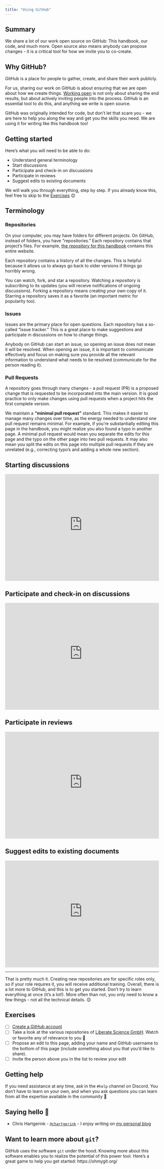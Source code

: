 ```yaml
---
title: "Using GitHub"
---
```


::: {.callout-tip}
## Summary

We share a lot of our work open source on GitHub: This handbook, our code, and much more. Open source also means anybody can propose changes - it is a critical tool for how we invite you to co-create.
:::

## Why GitHub?

GitHub is a place for people to gather, create, and share their work publicly. 

For us, sharing our work on GitHub is about ensuring that we are open about how we create things. [Working open](https://wiki.mozilla.org/Working_open) is not only about sharing the end results, but about actively inviting people into the process. GitHub is an essential tool to do this, and anything we write is open source.

GitHub was originally intended for code, but don't let that scare you - we are here to help you along the way and get you the skills you need. We are using it for writing like this handbook too!

## Getting started

Here's what you will need to be able to do:

* Understand general terminology
* Start discussions
* Participate and check-in on discussions
* Participate in reviews
* Suggest edits to existing documents

We will walk you through everything, step by step. If you already know this, feel free to skip to the [Exercises](#exercises) 😊

## Terminology 

### Repositories

On your computer, you may have folders for different projects. On GitHub, instead of folders, you have "repositories." Each repository contains that project's files. For example, [the repository for this handbook](https://github.com/libscie/handbook) contains this entire website.

Each repository contains a history of all the changes. This is helpful because it allows us to always go back to older versions if things go horribly wrong. 

You can watch, fork, and star a repository. Watching a repository is subscribing to its updates (you will receive notifications of ongoing discussions). Forking a repository means creating your own copy of it. Starring a repository saves it as a favorite (an important metric for popularity too).

### Issues

Issues are the primary place for open questions. Each repository has a so-called "issue tracker." This is a great place to make suggestions and participate in discussions on how to change things. 

Anybody on GitHub can start an issue, so opening an issue does not mean it will be resolved. When opening an issue, it is important to communicate effectively and focus on making sure you provide all the relevant information to understand what needs to be resolved (communicate for the person reading it).

### Pull Requests

A repository goes through many changes - a pull request (PR) is a proposed change that is requested to be incorporated into the main version. It is good practice to only make changes using pull requests when a project hits the first complete version.

We maintain a **"minimal pull request"** standard. This makes it easier to manage many changes over time, as the energy needed to understand one pull request remains minimal. For example, if you're substantially editing this page in the handbook, you might realize you also found a typo in another page. A minimal pull request would mean you separate the edits for this page and the typo on the other page into two pull requests. It may also mean you split the edits on this page into multiple pull requests if they are unrelated (e.g., correcting typo's and adding a whole new section).

## Starting discussions

<iframe width="100%" height="350px" src="https://www.youtube-nocookie.com/embed/ezafRd1lGQQ" title="YouTube video player" frameborder="0" allow="accelerometer; autoplay; clipboard-write; encrypted-media; gyroscope; picture-in-picture; web-share" allowfullscreen></iframe>

## Participate and check-in on discussions

<iframe width="100%" height="350px" src="https://www.youtube-nocookie.com/embed/1-dfa08ELoI" title="YouTube video player" frameborder="0" allow="accelerometer; autoplay; clipboard-write; encrypted-media; gyroscope; picture-in-picture; web-share" allowfullscreen></iframe>

## Participate in reviews

<iframe width="100%" height="350px" src="https://www.youtube-nocookie.com/embed/s68uNOK1g9Q" title="YouTube video player" frameborder="0" allow="accelerometer; autoplay; clipboard-write; encrypted-media; gyroscope; picture-in-picture; web-share" allowfullscreen></iframe>

## Suggest edits to existing documents

<iframe width="100%" height="350px" src="https://www.youtube-nocookie.com/embed/_lzuzAjy9p8" title="YouTube video player" frameborder="0" allow="accelerometer; autoplay; clipboard-write; encrypted-media; gyroscope; picture-in-picture; web-share" allowfullscreen></iframe>

---

That is pretty much it. Creating new repositories are for specific roles only, so if your role requires it, you will receive additional training. Overall, there is a lot more to GitHub, and this is to get you started. Don't try to learn everything at once (it's a lot!). More often than not, you only need to know a few things - not all the technical details. 😊

## Exercises

- [ ] [Create a GitHub account](https://github.com/signup)
- [ ] Take a look at the various repositories of [Liberate Science GmbH](https://github.com/libscie). Watch or favorite any of relevance to you 🌟
- [ ] Propose an edit to this page, adding your name and GitHub username to the bottom of this page (include something about you that you'd like to share).
- [ ] Invite the person above you in the list to review your edit

## Getting help

If you need assistance at any time, ask in the `#help` channel on Discord. You don't have to learn on your own, and when you ask questions you can learn from all the expertise available in the community 🤩

## Saying hello 👋

- Chris Hartgerink - [`@chartgerink`](https://github.com/chartgerink) - I enjoy writing on [my personal blog](https://chjh.nl)

::: {.callout-tip}
## Want to learn more about `git`?

GitHub uses the software `git` under the hood. Knowing more about this software enables you to realize the potential of this power tool. Here's a great game to help you get started: https://ohmygit.org/
:::